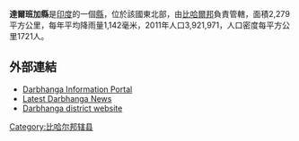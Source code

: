 '''達爾班加縣'''是[[印度|印度]]的一個[[縣|縣]]，位於該國東北部，由[[比哈爾邦|比哈爾邦]]負責管轄，面積2,279平方公里，每年平均降雨量1,142毫米，2011年人口3,921,971，人口密度每平方公里1721人。

==外部連結==
* [https://web.archive.org/web/20120323000434/http://www.allaboutbihar.com/districts/darbhanga/index.php  Darbhanga Information Portal]
* [http://jaibihar.com/index.php?s=Darbhanga Latest Darbhanga News] {{Wayback|url=http://jaibihar.com/index.php?s=Darbhanga |date=20100527081334 }}
* [http://darbhanga.bih.nic.in Darbhanga district website] {{Wayback|url=http://darbhanga.bih.nic.in/ |date=20060408211022 }}

{{印度行政区划小作品}}
[[Category:比哈尔邦辖县|Category:比哈尔邦辖县]]